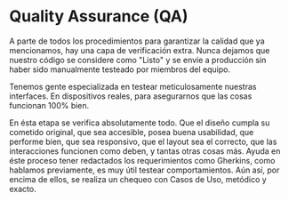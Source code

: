 # Quality Assurance (QA)

A parte de todos los procedimientos para garantizar la calidad que ya mencionamos, hay una capa de verificación extra. Nunca dejamos que nuestro código se considere como "Listo" y se envíe a producción sin haber sido manualmente testeado por miembros del equipo.

Tenemos gente especializada en testear meticulosamente nuestras interfaces. En dispositivos reales, para asegurarnos que las cosas funcionan 100% bien.

En ésta etapa se verifica absolutamente todo. Que el diseño cumpla su cometido original, que sea accesible, posea buena usabilidad, que performe bien, que sea responsivo, que el layout sea el correcto, que las interacciones funcionen como deben, y tantas otras cosas más.
Ayuda en éste proceso tener redactados los requerimientos como Gherkins, como hablamos previamente, es muy útil testear comportamientos. Aún así, por encima de ellos, se realiza un chequeo con Casos de Uso, metódico y exacto.

